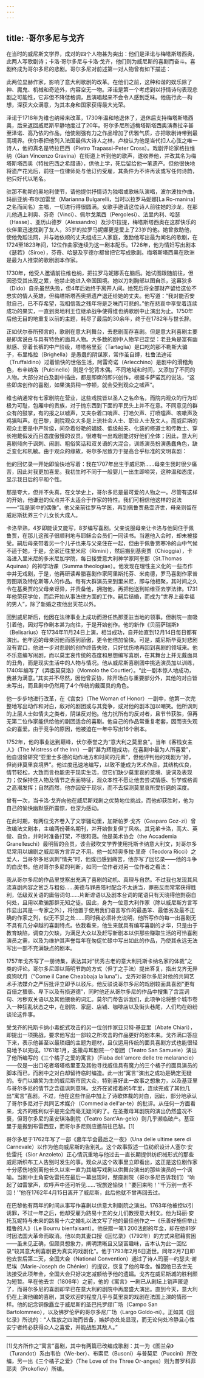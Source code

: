 ```yaml
---
---
---
```

title: ·哥尔多尼与戈齐
---




在当时的威尼斯文学界，成对的四个人物甚为突出：他们是泽诺与梅塔斯塔西奥，此两人写歌剧诗；卡洛·哥尔多尼与卡洛·戈齐，他们则为威尼斯的喜剧而奋斗。喜剧终成为哥尔多尼的悲剧。哥尔多尼对前述第一对人物曾有如下描述：

此两位显赫作家，影响了意大利歌剧的改革。在他们之前，这种和谐的娱乐除了神、魔鬼、机械和奇迹外，内容空无一物。泽诺是第一个考虑到以抒情诗句表现悲剧之可能性，它非但不降低格调，且演唱起来不会令人感到乏味。他施行此一构想，深获大众满意，为其本身和国家获得最大光荣。



泽诺于1718年为维也纳带来改革，1730年温和地退休了，退休后支持梅塔斯塔西奥，后来返回威尼斯平静地度过了20年。哥尔多尼所述梅塔斯塔西奥演奏拉辛甚至泽诺、高乃依的作品，他使刚强有力之作品增加了优雅气质，亦把歌剧诗带到最高境界。伏尔泰把他列入法国最伟大诗人之林，卢梭认为他是当代扣人心弦之唯一诗人，他的真名是特拉巴西（Pietro Trapassi-Peter Cross）。戏剧评论家格拉维纳（Gian Vincenzo Gravina）在街道上听到他的歌声，遂收养他，并改其名为梅塔斯塔西奥（特拉巴西之希腊语），供他上学，死后留给他一笔遗产。但他很快地将遗产花光后，前往一位律师处与他订约受雇，其条件为不许再读或写任何诗韵，他只好代以笔名。

驻那不勒斯的奥地利使节，请他提供抒情诗为独唱或歌咏队演唱，波尔波拉作曲，玛丽亚纳·布尔加雷里（Marianna Bulgarelli，当时以拉罗马妮娜[La Ro-manina]之名而闻名）主唱，一切进行得很圆满。女歌手邀请这位诗人前往她的沙龙，在那儿他遇上利奥、芬奇（Vinci）、佩尔戈莱西（Pergolesi）、法里内利、哈瑟（Hasse）、亚历山德罗（Alessandro）及沙尔拉提，梅塔斯塔西奥在这群快乐的伙伴里迅速找到了友人，35岁的拉罗马妮娜更是爱上了23岁的他。她曾救助他，使他免蹈法网，并与她依顺的丈夫组成三人家庭，激励他写出最为闻名的歌剧，在1724至1823年间，12位作曲家连续为这一剧本配乐。1726年，他为情妇写出剧本《瑟若》（Siroe），芬奇、哈瑟及亨德尔都曾把它写成歌剧。梅塔斯塔西奥在欧洲是最为人推崇的歌剧剧本作家。

1730年，他受人邀请前往维也纳，把拉罗马妮娜丢在脑后。她试图跟随前往，但因恐受其出现之累，他禁止她进入帝国国境。她以刀刺胸部以图自杀，这幕狄多（Dido）自杀虽然失败，但4年后她终于离开人间。她死后将全部财产留给这位不忠实的情人英雄，但梅塔斯塔西奥把遗产退还给她的丈夫。他写道：“我对能否安慰自己，已不存希望，我相信我之残年将是乏味而可悲的。”他在悲哀中享受着连续成功的果实，一直到奥地利王位继承战争使得维也纳歌剧中止演出为止。1750年后他无目的地重复以前的主题，耗尽了最后的30余年，终于在1782年与世长辞。

正如伏尔泰所预言的，歌剧在意大利舞台，去悲剧而存喜剧。但是意大利喜剧主要是即席说白与具有特色的面具人物。大多数的剧中人物早已定型：老丑角是富有幽默感、穿着长裤的中产阶级，塔塔格里亚（Tartaglia）是口吃的那不勒斯大骗子，布里格拉（Brighella）是愚蠢的阴谋家，常作茧自缚，杜鲁法迪诺（Truffaldino）过着愉快的世俗生活，阿雷奇诺（Arlecchino）是剧中的滑稽角色，布辛纳洛（Pulcinello）则是个驼背木偶。不同地域和时间，又添加了不同的人物。大部分对白及剧中插曲，都是即席的即兴创作，根据卡萨诺瓦的说法，“这些即席创作的喜剧，如果演员稍一停顿，就会受到观众之嘘声”。

维也纳通常有七家剧院在营业，这些戏院皆以圣人之名命名，而院内观众的行为却极为可耻，包厢中的贵族，对于抛东西到下面的平民头上并不在意。不同意见的群众有的鼓掌，有的报之以嘘声，又夹杂着口哨声、打哈欠声、打喷嚏声、咳嗽声及鸡猫叫声。在巴黎，剧院观众大多是上流社会人士、职业人士及文人。而威尼斯的观众主要是中产阶级，间杂着俗艳的娼妓、低级船夫、化装的修道士和传教士、穿长袍戴假发而且态度傲慢的议员。很难有一出戏剧能讨好他们全体；因此，意大利喜剧倾向于讽刺、闹剧、粗俗笑话和双关语的大混合，训练演员扮演愚蠢角色，缺乏变化和机敏。由于观众的缘故，哥尔多尼致力于提高合乎标准的文明喜剧：

他的回忆录一开始即愉快地写着：我在1707年出生于威尼斯……母亲生我时很少痛苦，因此对我更加喜爱。我初生时不同于一般婴儿一出生即啼哭，这种温和态度，显示我日后的平和个性。



那是夸大，但并不失真，在文学史上，哥尔多尼是最可爱的人物之一。尽管有这样的开始，他谦逊的优点并不太适合于作家的特性。我们可相信他这样的说法——“我是家中的偶像”。他父亲前往罗马学医，再到佩鲁贾悬壶济世，母亲则留在威尼斯抚养三个儿女长大成人。

卡洛早熟，4岁即能读又能写，8岁编写喜剧。父亲说服母亲让卡洛与他同住于佩鲁贾，在那儿这孩子很顺利地与耶稣会会员们一同读书。当邀他入会时，却未被接受。嗣后母亲带着另一个儿子也来与父亲住在一起，但由于佩鲁贾寒冷的山中气候不适于她，于是，全家迁往里米尼（Rimini），然后搬到基奥贾（Chioggia），卡洛进入里米尼的多米尼加学院，每日接受意大利神学家阿奎那（St.Thomas Aquinas）的神学功课（Summa theologiae）。他发现在理性主义化的一些杰作中并无戏剧，于是，他再研读希腊喜剧作家阿里斯托芬、米南德，罗马喜剧作家普劳图斯及特伦斯等人的作品。每有大群演员来到里米尼，即与他相聚，其时间之久令在基奥贾的父母亲讶异，并责备他，拥抱他，再把他送到帕维亚去学法律。1731年他荣获学位，而后开始从事法律方面的工作。嗣后结婚，而成为“世界上最幸福的男人”，除了新婚之夜他出天花以外。

回到威尼斯后，他因在法律事业上成功而担任热那亚驻当地的领事。但剧院一直吸引着他，因对写作剧本甚为向往，于是开始创作。他的新作《贝丽萨瑞斯》（Belisarius）在1734年11月24日上演，相当成功，自开始直到12月14日每日都有演出。他年迈的母亲因他而感到骄傲，更令他倍加愉快。可是，威尼斯毕竟对悲剧没有胃口，他进一步对悲剧的创作终告失败，只好忧伤地再回到喜剧的领域来。他不乐意编写闹剧，而以莫里哀传统的态度和思想编写喜剧，在其舞台上并无戴面具的丑角，而是现实生活中的人物与情况。他从威尼斯喜剧团中挑选演员加以训练，1740年编写了《弄臣莫莫洛》（Momolo the Courtier）。“此一剧本惊人地成功，我甚为满意。”其实并不尽然，因他曾妥协，除开场白与重要部分外，其他的对白皆未写出，而且剧中仍然用了4个传统的戴面具的角色。

他一步步地进行改革，在《宫女》（The Woman of Honor）一剧中，他第一次完整地写出动作和对白，敌对的剧团或与其竞争，或对他的剧本加以嘲笑。他所讽刺的上层人士如情夫之类者，阴谋反对他。他力抗所有的反对者，且节节获胜，但再无第二位作家能供给他的剧团适合的喜剧。他自己的作品常重复老套，因而丧失观众的喜爱。由于竞争的原因，他被迫在一年中写出16个剧本。

1752年，他的事业达到巅峰，伏尔泰誉之为“意大利之莫里哀”。当年《客栈女主人》（The Mistress of the Inn）一剧“甚为辉煌成功，在喜剧中最为人所喜爱”，他自诩曾研究“亚里士多德的动作地方和时间的元素”，但他评判他的戏剧为“好，但尚非莫里哀境界”。他过度迅速地编写，以致不能成为艺术作品，其结构优良，情节轻松，大致而言也能忠于现实生活，但它们缺少莫里哀的意境、说词及表现力；仅保持住人物及情节之表面特征，观众本性不愿让他去尝试情感、哲学或格调之高潮发挥；自然而然，他亦因安于现状，而不去探测莫里哀所受折磨的深度。

曾有一次，当卡洛·戈齐向他在威尼斯戏剧之优势地位挑战，而他却获胜时，他为自己的愉快幽默感所震惊，也深为感动。

在此时期，有两位戈齐卷入了文学骚动里，加斯帕罗·戈齐（Gasparo Goz-zi）曾改编法文剧本，主编两份著名期刊，并开始恢复但丁风格。其兄弟卡洛，高大、英俊、自负，并时时准备打架，不很和蔼。他是美术协会（the Accademia Granelleschi）最明智的会员，该会鼓吹文学界使用托斯卡纳意大利文，对哥尔多尼常用以编剧之威尼斯方言弃之不用。他一如特奥多拉·里奇（Teodora Ricci）之爱人，当哥尔多尼讽刺“情夫”时，他或已感到痛苦，他亦写了回忆录——他的斗争的白皮书。他对哥尔多尼的判断，如同一位作者对另一位作者之看法：

我从哥尔多尼的作品里觉察出充满了喜剧的动机、真理与自然。不过我也发现其风流喜剧内容之贫乏与粗俗……美德与罪恶陪衬配合不太适当，罪恶反而常常获得胜利，低级双关语的庸俗词句……片断诽语以及剧本台词的尾语只有天晓得他剽窃自何处，且用以欺骗那群无知之徒。因此，身为一位意大利作家（除以威尼斯方言写作显出其是一专家之外），将他置于使用我们语言写作的最愚笨、最低劣及最不正确的作家之列，似无不妥之处……同时我必须补充说明，他所写作的每一出喜剧无不具有几分卓越的喜剧特点。依我看来，他生来就具有编写喜剧的才华，只是由于教育缺陷，调查力欠缺，为满足大众以及赶写新剧本以供那些赚取生活的可怜喜剧演员之需，以及为维护其声誉每年在匆促忙碌中写出如此的作品，乃使其永远无法写出一部不充满缺点的剧本。



1757年戈齐写了一册诗集，表达其对“优秀古老的意大利托斯卡纳名家的体裁”之类的评论。哥尔多尼即以简明节韵的方式（但丁之手法）提出答复，指出戈齐无异疯狗吠月（“Come il Cane Cheabbaja la luna”）。戈齐对哥尔多尼对他的共同艺术手法媒介之严厉批评立即予以驳斥。他反驳说哥尔多尼的戏剧较面具喜剧“更有百倍之猥亵、卑下以及有损道德”，同时他还从哥尔多尼的作品中搜集了含混词句、污秽双关语以及其他猥亵的词汇。莫尔门蒂告诉我们，此项争论将整个城市卷入一种狂乱状态之中，在剧院、家庭、店铺、咖啡店以及街头巷尾，人们均在纷纷谈论这件事。

受戈齐的托斯卡纳小毒蛇式攻击的另一位创作家亚贝特·基亚里（Abate Chiari），即提出一项挑战，要求他写出一部较之所攻击的作品更好的剧本来。戈齐满口答应下来，表示他甚至以最琐细的主题为题材，且仅运用传统的面具喜剧方式也能很轻易地予以完成。1761年1月，圣撒母耳剧院一个剧团（Teatro San Samuele）演出了他所编写的《三个橘子之爱的寓言》（Fiaba dell'amore delle tre melarancie）——仅是一出口吃者塔塔格里亚及其他寻找威信具有魔力的三个橘子的面具演员的脚本而已，而剧中之对白却留待临时编造。此一出“寓言”演出之成功是确定无疑的。专门以嬉笑为生的威尼斯市民大众，特别喜好此一故事之想象力，以及基亚里与哥尔多尼的情节之含蕴讽刺意味。戈齐在紧接着的5年里，连续完成了其他几出“寓言”喜剧。不过，他在这些作品中加上了诗歌体裁的对白，因此，部分地承认了哥尔多尼对于共同艺术媒介（Commedia dell'ar-te）的批评。从任何一方面看来，戈齐的胜利似乎是完全而毫无疑问的了。在圣撒母耳剧院的演出仍然盛况不衰，但哥尔多尼的圣安琪洛剧院（Teatro Sant'An-gelo）则几乎濒临破产。基亚里于是搬到布雷西亚，而哥尔多尼则应邀前往巴黎。[1]

哥尔多尼于1762年写了一部《嘉年华会最后之一夜》（Una delle ultime sere di Carnevale）以作为他向威尼斯的告别礼。这个故事叙述一位纺织设计人塞尔·安佐雷托（Sior Anzoleto）正心情沉重地与他过去一直长期提供纺织械形式的那些威尼斯织布工人告别时发生的事。观众从这个故事里立即看出，这正是这位剧作家十分感伤地别离他长久以来一直为其编写戏剧以供舞台演出的那些演员的一个讽喻。当剧中主角安佐雷托在最后一幕出现时，整座剧院（哥尔多尼告诉我们）“响起了如雷掌声，欢呼声中还可听见……‘祝旅途愉快！’‘要回来哟！’‘千万别一去不回！’”他在1762年4月15日离开了威尼斯，此后他就不曾再回去过。

在巴黎他有两年的时间从事写作喜剧以供意大利剧院之演出。1763年他被控以引诱罪，不过一年之后，他却受雇为路易十五的女儿们教授意大利文。他为玛丽·安托瓦妮特与未来的路易十六之婚礼以法文写了他的最佳创作之一《乐善好施但举止粗鲁的人》（Le Bourru bienfaisant）。他获赠一笔1 200法郎的年金，却在他81岁时因法国大革命而取消。他以向其妻口授《回忆录》（1792年）的方式来慰藉贫困——虽未见正确，但颇具想象力，阐明清晰且又饶富趣味，吉本认为此一回忆录“较其意大利喜剧更为真实的戏剧化”。他于1793年2月6日逝世。同年2月7日即他去世后第二天，全国大会（National Convention）通过了诗人玛丽—约瑟夫·谢尼埃（Marie-Joseph de Chénier）的提议，恢复了他的年金。惟因他已去世无法接受此项年金，全国大会只好决定减额给予他的遗孀。戈齐在威尼斯城的胜利颇为短暂。早在他去世（1806年）之前，他的《寓言》一剧已从剧坛上销声匿迹了，而哥尔多尼的喜剧却早已在意大利的剧院中再度盛大演出。直到今天，意大利仍在上演他编的喜剧，其受欢迎的程度几乎与莫里哀的戏剧在法国上演的情形一样。他的纪念铜像矗立于威尼斯的圣巴托罗缪广场（Campo San Bartolommeo），以及佛罗伦萨的哥尔多尼广场（Largo Goldo-ni）。正如其《回忆录》所说的：“人性放之四海而皆备，嫉妒亦处处显现，而无论何处冷静且心性安宁者终必获得众人之喜爱，并能战胜其敌人。”



* * *



[1]戈齐所作之“寓言”喜剧，其中有两篇已改编成歌剧：其一为《图兰朵》（Turandot）系由韦伯（We-ber）、布索尼（Busoni）与普契尼（Puccini）所改编，另一出《三个橘子之爱》（The Love of the Three Or-anges）则为普罗科菲耶夫（Prokofiev）所编。